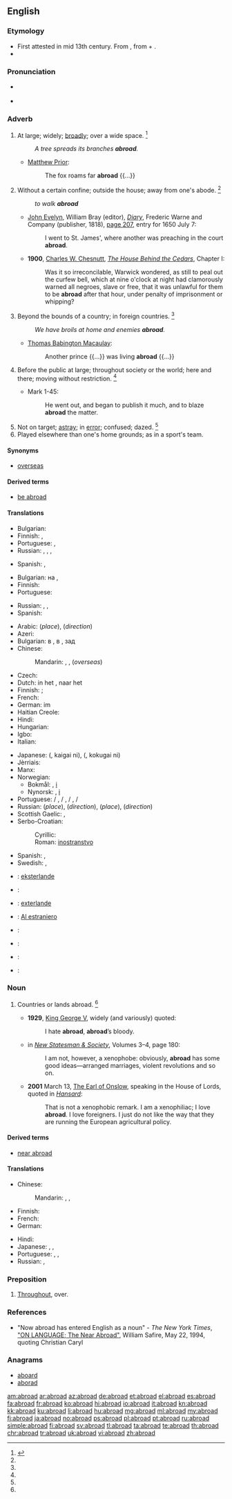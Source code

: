 ==English==

===Etymology===
* First attested in mid 13th century. From {{etyl|enm|en}} {{term|abrood||broadly widely scattered|lang=enm}}, from {{term|a-||on, in|lang=enm}} + {{term|brood||broad|lang=enm}}.
* {{prefix|a|broad}}

===Pronunciation===
* {{a|US}} {{IPA|/əˈbɹɔd/}}
* {{audio|en-us-abroad.ogg|Audio (US)}}

===Adverb===
{{en-adv}}

# {{dated}} At large; widely; [[broadly]]; over a wide space. {{defdate|First attested from around (1150 to 1350.)}}<ref name=SOED>{{reference-book | last =| first = | authorlink =  | coauthors =  | editor =Brown, Lesley  | others =  | title = The Shorter Oxford English Dictionary | origdate =  | origyear = 1933| origmonth =  | url =  | format =  | accessdate =  | accessyear =  | accessmonth =  | edition = 5th | date =  | year =2003| month =  | publisher =Oxford University Press  | location =Oxford, UK | language =  | id =  | doi = | isbn =978-0-19-860575-7 | lccn = | ol = | pages =8| chapter =  | chapterurl =  | quote =}}</ref>
#: ''A tree spreads its branches '''abroad'''.''
#* {{rfdate}} [[w:Matthew Prior|Matthew Prior]]:
#*: The fox roams far '''abroad''' {{...}}
# {{dated}} Without a certain confine; outside the house; away from one's abode. {{defdate|First attested from around (1150 to 1350.)}}<ref name=SOED/>
#: ''to walk '''abroad'''''
#* {{post|1650}} [[w:John Evelyn|John Evelyn]], William Bray (editor), ''[[w:John Evelyn's Diary|Diary]]'', Frederic Warne and Company (publisher, 1818), [http://books.google.com/books?id=0DgIAAAAQAAJ&pg=PA207&dq=abroad page 207], entry for 1650 July 7:
#*: I went to St. James', where another was preaching in the court '''abroad'''.
#* '''1900''', [[w:Charles W. Chesnutt|Charles W. Chesnutt]], ''[[w:The House Behind the Cedars|The House Behind the Cedars]]'', Chapter I:
#*: Was it so irreconcilable, Warwick wondered, as still to peal out the curfew bell, which at nine o'clock at night had clamorously warned all negroes, slave or free, that it was unlawful for them to be '''abroad''' after that hour, under penalty of imprisonment or whipping?
# Beyond the bounds of a country; in foreign countries. {{defdate|First attested from around (1350 to 1470.)}}<ref name=SOED/>
#: ''We have broils at home and enemies '''abroad'''.''
#* {{rfdate}} [[w:Thomas Babington Macaulay|Thomas Babington Macaulay]]:
#*: Another prince {{...}} was living '''abroad''' {{...}}
# {{dated}} Before the public at large; throughout society or the world; here and there; moving without restriction. {{defdate|First attested in the late 15<sup>th</sup> century.}}<ref name=SOED/>
#* {{rfdate}} Mark 1-45:
#*: He went out, and began to publish it much, and to blaze '''abroad''' the matter.
# Not on target; [[astray]]; in [[error]]; confused; dazed. {{defdate|First attested in the early 19<sup>th</sup> century.}}<ref name=SOED/>
# Played elsewhere than one's home grounds; as in a sport's team.

====Synonyms====
* [[overseas]]

====Derived terms====
* [[be abroad]]
<!--*# To be wide of the mark; to be at fault; as, you '''are all abroad''' in your guess.
*# To be at a loss or [[nonplussed]].-->

====Translations====
{{trans-top|at large; widely; broadly; over a wide space}}
* Bulgarian: {{t+|bg|навсякъде}}
* Finnish: {{t-|fi|laajalla}}, {{t-|fi|laajalle}}
* Portuguese: {{t|pt|amplamente}}, {{t|pt|largamente}}
* Russian: {{t+|ru|широко|tr=širokó}}, {{t+|ru|вширь|tr=všir’}}, {{t+|ru|повсюду|tr=povsjúdu}}, {{t+|ru|везде|tr=vezdé}}
{{trans-mid}}
* Spanish: {{t-|es|por todas partes}}, {{t-|es|en todas direciones}}
{{trans-bottom}}

{{trans-top|without a certain confine; outside the house}}
* Bulgarian: на {{t+|bg|открито}}, {{t-|bg|извън къщи}}
* Finnish: {{t+|fi|ulkona}}
* Portuguese: {{t|pt|fora}} {{t|pt|de}} {{t|pt|casa}}
{{trans-mid}}
* Russian: {{t+|ru|снаружи|tr=snarúži}}, {{t+|ru|наружу|tr=narúžu}}, {{t-|ru|на улице|tr=na úlice}}
* Spanish: {{t-|es|al exterior}}
{{trans-bottom}}

{{trans-top|in foreign countries}}
* Arabic: {{qualifier|where}} {{t-|ar|في الخارج|tr=fii 'l-khaarij}} (''place''), {{t-|ar|الى الخارج|tr=ilaa 'l-khaarij}} (''direction'')
* Azeri: {{t-|az|xaricdə}}
* Bulgarian: в {{t+|bg|чужбина}}, в {{t+|bg|странство}}, зад {{t+|bg|граница}}
* Chinese:
*: Mandarin: {{t-|cmn|國外|sc=Hani}},  {{t-|cmn|国外|tr=guówài|sc=Hani}},  {{t-|cmn|海外|tr=hǎiwài|sc=Hani}} (''overseas'')
* Czech: {{t-|cs|v zahraničí}}
* Dutch: in het {{t+|nl|buitenland}}, naar het {{t+|nl|buitenland}}
* Finnish: {{qualifier|in}} {{t-|fi|ulkomailla}}; {{qualifier|to}} {{t-|fi|ulkomaille}}
* French: {{t-|fr|à l'étranger}}
* German: im {{t+|de|Ausland}}
* Haitian Creole: {{tø|ht|aletranje}}
* Hindi: {{qualifier|place}} {{t-|hi|विदेश|tr=videś mẽ|alt=विदेश में|sc=Deva}}
* Hungarian: {{t+|hu|külföldön}}
* Igbo: {{tø|ig|na ùfèsị}}
* Italian: {{t-|it|all'estero}}
{{trans-mid}}
* Japanese: {{Jpan|[[海外]]に}} ({{Jpan|[[かいがい]]に}}, kaigai ni), {{Jpan|[[国外]]に}} ({{Jpan|[[こくがい]]に}}, kokugai ni)
* Jèrriais: {{tø|roa-jer|à l'êtrangi}}
* Manx: {{t-|gv|ass y çheer}}
* Norwegian:
** Bokmål: {{t+|no|utenlands}}, [[i]] {{t-|no|utlandet}}
** Nynorsk: {{t-|no|utanlands}}, [[i]] {{t-|no|utlandet}}
* Portuguese: {{t-|pt|no}}/{{t|pt|ao}} {{t|pt|estrangeiro}}, {{t-|pt|no}}/{{t|pt|ao}} {{t|pt|exterior}}, {{t-|pt|no}}/{{t|pt|ao}} {{t|pt|ultramar}}, {{t-|pt|no}}/{{t|pt|ao}} {{t|pt|além-mar}}
* Russian: {{t+|ru|за границей|tr=za granícej}} (''place''), {{t-|ru|за границу|tr=za granícu}} (''direction''), {{qualifier|where}} {{t-|ru|за рубежом|tr=za rubežóm}} (''place''), {{t-|ru|за рубеж|tr=za rubéž}} (''direction'')
* Scottish Gaelic: {{qualifier|location}} {{t-|gd|thall thairis}}, {{qualifier|movement}} {{t-|gd|a-null thairis}}
* Serbo-Croatian:
*: Cyrillic: {{t-|sh|иностранство|n|sc=Cyrl}}
*: Roman: [[inostranstvo]] {{n}}
* Spanish: {{t-|es|en el extranjero}}, {{t-|es|en el exterior}}
* Swedish: {{t+|sv|utomlands}}, {{t+|sv|utrikes}}
{{trans-bottom}}

{{checktrans-top}}
* {{ttbc|eo}}: [[eksterlande]]
* {{ttbc|fr}}: {{t-|fr|à l'étranger}}
* {{ttbc|io}}: [[exterlande]]
* {{ttbc|ia}}: [[Al estraniero]]
* {{ttbc|it}}: {{t-|it|all'estero}}
{{trans-mid}}
* {{ttbc|ro}}: {{t-|ro|in străinătate}}
* {{ttbc|sv}}: {{t+|sv|utomlands}}
* {{ttbc|cy}}: {{t+|cy|tramor}}
{{trans-bottom}}

===Noun===
{{en-noun|?}}

# {{rare}} Countries or lands abroad. {{defdate|First attested in the mid 19<sup>th</sup> century.}}<ref name=SOED/>
#* '''1929''', [[w:George V|King George V]], widely (and variously) quoted:
#*: I hate '''abroad''', '''abroad'''’s bloody.
#* {{circa|1991}} in ''[[w:New Statesman|New Statesman & Society]]'', Volumes 3–4, page 180:
#*: I am not, however, a xenophobe: obviously, '''abroad''' has some good ideas—arranged marriages, violent revolutions and so on.
#* '''2001''' March 13, [[w:Michael Onslow, 7th Earl of Onslow|The Earl of Onslow]], speaking in the House of Lords, quoted in ''[[w:Hansard|Hansard]]'':
#*: That is not a xenophobic remark. I am a xenophiliac; I love '''abroad'''. I love foreigners. I just do not like the way that they are running the European agricultural policy.

====Derived terms====
* [[near abroad]]

====Translations====
{{trans-top|countries or lands abroad}}
* Chinese:
*: Mandarin: {{t|cmn|海外|tr=hǎiwài|sc=Hani}}, {{t|cmn|國外|sc=Hani}}, {{t|cmn|国外|tr=guówài|sc=Hani}}
* Finnish: {{t-|fi|ulkomaat}}
* French: {{t+|fr|étranger|m|alt=l'étranger}}
* German: {{t+|de|Ausland|n}}
{{trans-mid}}
* Hindi: {{t-|hi|विदेश|m|tr=videś|sc=Deva}}
* Japanese: {{t+|ja|海外|tr=かいがい, kaigai|sc=Jpan}}, {{t+|ja|外国|tr=こくがい, kokugai|sc=Jpan}}, {{t-|ja|在外|tr=ざいがい, zaigai|sc=Jpan}}
* Portuguese: {{t|pt|exterior|m}}, {{t|pt|ultramar|m}}, {{t|pt|além-mar|m}}
* Russian: {{t+|ru|заграница|f|tr=zagraníca|sc=Cyrl}}, {{t+|ru|зарубежье|n|tr=zarubéž'je}}
{{trans-bottom}}

===Preposition===
{{en-prep}}

# [[throughout|Throughout]], over.

===References===
<references/>
* "Now abroad has entered English as a noun" - ''The New York Times'', [http://www.nytimes.com/1994/05/22/magazine/on-language-the-near-abroad.html "ON LANGUAGE; The Near Abroad"],  William Safire, May 22, 1994, quoting Christian Caryl

===Anagrams===
* [[aboard#English|aboard]]
* [[aborad#English|aborad]]

[[am:abroad]]
[[ar:abroad]]
[[az:abroad]]
[[de:abroad]]
[[et:abroad]]
[[el:abroad]]
[[es:abroad]]
[[fa:abroad]]
[[fr:abroad]]
[[ko:abroad]]
[[hi:abroad]]
[[io:abroad]]
[[it:abroad]]
[[kn:abroad]]
[[kk:abroad]]
[[ku:abroad]]
[[li:abroad]]
[[hu:abroad]]
[[mg:abroad]]
[[ml:abroad]]
[[my:abroad]]
[[fj:abroad]]
[[ja:abroad]]
[[no:abroad]]
[[ps:abroad]]
[[pl:abroad]]
[[pt:abroad]]
[[ru:abroad]]
[[simple:abroad]]
[[fi:abroad]]
[[sv:abroad]]
[[tl:abroad]]
[[ta:abroad]]
[[te:abroad]]
[[th:abroad]]
[[chr:abroad]]
[[tr:abroad]]
[[uk:abroad]]
[[vi:abroad]]
[[zh:abroad]]